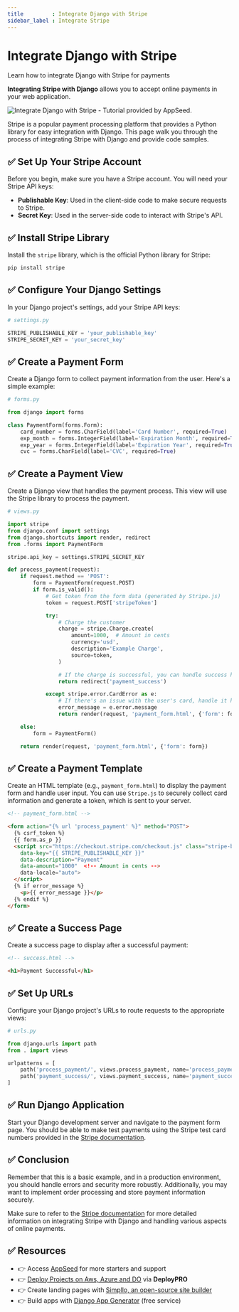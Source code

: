 ```yaml
---
title         : Integrate Django with Stripe
sidebar_label : Integrate Stripe
---
```


# Integrate Django with Stripe

<SubHeading>Learn how to integrate Django with Stripe for payments</SubHeading>

**Integrating Stripe with Django** allows you to accept online payments in your web application. 

![Integrate Django with Stripe - Tutorial provided by AppSeed.](https://github-production-user-asset-6210df.s3.amazonaws.com/51070104/268707155-9ba36790-5d44-4781-9d01-f377f24b599f.jpg)

Stripe is a popular payment processing platform that provides a Python library for easy integration with Django. This page walk you through the process of integrating Stripe with Django and provide code samples.

## ✅ **Set Up Your Stripe Account**

Before you begin, make sure you have a Stripe account. You will need your Stripe API keys:

- **Publishable Key**: Used in the client-side code to make secure requests to Stripe.
- **Secret Key**: Used in the server-side code to interact with Stripe's API.

## ✅ **Install Stripe Library**

Install the `stripe` library, which is the official Python library for Stripe:

```bash
pip install stripe
```

## ✅ **Configure Your Django Settings**

In your Django project's settings, add your Stripe API keys:

```python
# settings.py

STRIPE_PUBLISHABLE_KEY = 'your_publishable_key'
STRIPE_SECRET_KEY = 'your_secret_key'
```

## ✅ **Create a Payment Form**

Create a Django form to collect payment information from the user. Here's a simple example:

```python
# forms.py

from django import forms

class PaymentForm(forms.Form):
    card_number = forms.CharField(label='Card Number', required=True)
    exp_month = forms.IntegerField(label='Expiration Month', required=True)
    exp_year = forms.IntegerField(label='Expiration Year', required=True)
    cvc = forms.CharField(label='CVC', required=True)
```

## ✅ **Create a Payment View**

Create a Django view that handles the payment process. This view will use the Stripe library to process the payment.

```python
# views.py

import stripe
from django.conf import settings
from django.shortcuts import render, redirect
from .forms import PaymentForm

stripe.api_key = settings.STRIPE_SECRET_KEY

def process_payment(request):
    if request.method == 'POST':
        form = PaymentForm(request.POST)
        if form.is_valid():
            # Get token from the form data (generated by Stripe.js)
            token = request.POST['stripeToken']

            try:
                # Charge the customer
                charge = stripe.Charge.create(
                    amount=1000,  # Amount in cents
                    currency='usd',
                    description='Example Charge',
                    source=token,
                )

                # If the charge is successful, you can handle success here
                return redirect('payment_success')

            except stripe.error.CardError as e:
                # If there's an issue with the user's card, handle it here
                error_message = e.error.message
                return render(request, 'payment_form.html', {'form': form, 'error_message': error_message})

    else:
        form = PaymentForm()

    return render(request, 'payment_form.html', {'form': form})
```

## ✅ **Create a Payment Template**

Create an HTML template (e.g., `payment_form.html`) to display the payment form and handle user input. 
You can use `Stripe.js` to securely collect card information and generate a token, which is sent to your server.

```html
<!-- payment_form.html -->

<form action="{% url 'process_payment' %}" method="POST">
  {% csrf_token %}
  {{ form.as_p }}
  <script src="https://checkout.stripe.com/checkout.js" class="stripe-button"
    data-key="{{ STRIPE_PUBLISHABLE_KEY }}"
    data-description="Payment"
    data-amount="1000"  <!-- Amount in cents -->
    data-locale="auto">
  </script>
  {% if error_message %}
    <p>{{ error_message }}</p>
  {% endif %}
</form>
```

## ✅ **Create a Success Page**

Create a success page to display after a successful payment:

```html
<!-- success.html -->

<h1>Payment Successful</h1>
```

## ✅ **Set Up URLs**

Configure your Django project's URLs to route requests to the appropriate views:

```python
# urls.py

from django.urls import path
from . import views

urlpatterns = [
    path('process_payment/', views.process_payment, name='process_payment'),
    path('payment_success/', views.payment_success, name='payment_success'),
]
```

## ✅ **Run Django Application**

Start your Django development server and navigate to the payment form page. 
You should be able to make test payments using the Stripe test card numbers provided in the [Stripe documentation](https://stripe.com/docs/testing#international-cards).

## ✅ Conclusion

Remember that this is a basic example, and in a production environment, you should handle errors and security more robustly. 
Additionally, you may want to implement order processing and store payment information securely.

Make sure to refer to the [Stripe documentation](https://stripe.com/docs) for more detailed information on integrating Stripe with Django and handling various aspects of online payments.

## ✅ Resources

- 👉 Access [AppSeed](https://appseed.us/) for more starters and support 
- 👉 [Deploy Projects on Aws, Azure and DO](https://www.docs.deploypro.dev/) via **DeployPRO**
- 👉 Create landing pages with [Simpllo, an open-source site builder](https://www.simpllo.com/)
- 👉 Build apps with [Django App Generator](https://app-generator.dev/django/) (free service)
